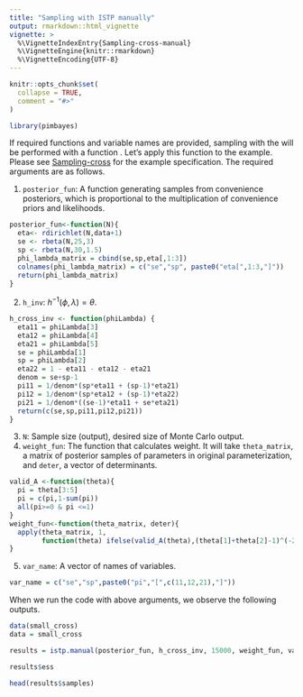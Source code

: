 ```yaml
---
title: "Sampling with ISTP manually"
output: rmarkdown::html_vignette
vignette: >
  %\VignetteIndexEntry{Sampling-cross-manual}
  %\VignetteEngine{knitr::rmarkdown}
  %\VignetteEncoding{UTF-8}
---
```


```r
knitr::opts_chunk$set(
  collapse = TRUE,
  comment = "#>"
)
```

```r
library(pimbayes)
```

If required functions and variable names are provided, sampling with the \texttt{ISTP} will be performed with a function \texttt{istp.manual()}.
Let's apply this function to the example. Please see [Sampling-cross](Sampling-cross.html) for the example specification.
The required arguments are as follows. 

1. `posterior_fun`: A function generating samples from convenience posteriors, which is proportional to the multiplication of convenience priors and likelihoods.
```r
posterior_fun<-function(N){
  eta<- rdirichlet(N,data+1)
  se <- rbeta(N,25,3)
  sp <- rbeta(N,30,1.5)
  phi_lambda_matrix = cbind(se,sp,eta[,1:3])
  colnames(phi_lambda_matrix) = c("se","sp", paste0("eta[",1:3,"]"))
  return(phi_lambda_matrix)
}
```


2. `h_inv`: $h^{-1}(\phi,\lambda) = \theta$.
```r
h_cross_inv <- function(phiLambda) {
  eta11 = phiLambda[3]
  eta12 = phiLambda[4]
  eta21 = phiLambda[5]
  se = phiLambda[1]
  sp = phiLambda[2]
  eta22 = 1 - eta11 - eta12 - eta21
  denom = se+sp-1
  pi11 = 1/denom*(sp*eta11 + (sp-1)*eta21)
  pi12 = 1/denom*(sp*eta12 + (sp-1)*eta22)
  pi21 = 1/denom*((se-1)*eta11 + se*eta21)
  return(c(se,sp,pi11,pi12,pi21))
}
```

3. `N`: Sample size (output), desired size of Monte Carlo output.
4. `weight_fun`: The function that calculates weight. It will take `theta_matrix`, a matrix of posterior samples of parameters in original parameterization, and `deter`, a vector of determinants.
```r
valid_A <-function(theta){
  pi = theta[3:5]
  pi = c(pi,1-sum(pi))
  all(pi>=0 & pi <=1)
}
weight_fun<-function(theta_matrix, deter){
  apply(theta_matrix, 1,
        function(theta) ifelse(valid_A(theta),(theta[1]+theta[2]-1)^(-2),0))
}
```

5. `var_name`: A vector of names of variables.
```r
var_name = c("se","sp",paste0("pi","[",c(11,12,21),"]"))
```



When we run the code with above arguments, we observe the following outputs.
```r
data(small_cross)
data = small_cross

results = istp.manual(posterior_fun, h_cross_inv, 15000, weight_fun, var_name)

results$ess

head(results$samples)
```



